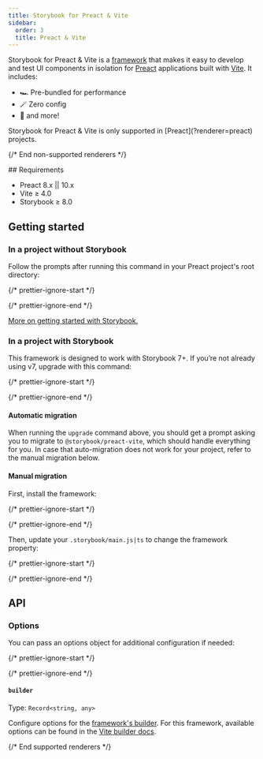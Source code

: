 ```yaml
---
title: Storybook for Preact & Vite
sidebar:
  order: 3
  title: Preact & Vite
---
```


Storybook for Preact & Vite is a [framework](../../contribute/framework.mdx) that makes it easy to develop and test UI components in isolation for [Preact](https://preactjs.com/) applications built with [Vite](https://vitejs.dev/). It includes:

* 🏎️ Pre-bundled for performance
* 🪄 Zero config
* 💫 and more!

<If notRenderer="preact">
  <Callout variant="info">
    Storybook for Preact & Vite is only supported in [Preact](?renderer=preact) projects.
  </Callout>

  {/* End non-supported renderers */}
</If>

<If renderer="preact">
  ## Requirements

  * Preact 8.x || 10.x
  * Vite ≥ 4.0
  * Storybook ≥ 8.0

  ## Getting started

  ### In a project without Storybook

  Follow the prompts after running this command in your Preact project's root directory:

  {/* prettier-ignore-start */}

  <CodeSnippets path="init-command.md" />

  {/* prettier-ignore-end */}

  [More on getting started with Storybook.](../install.mdx)

  ### In a project with Storybook

  This framework is designed to work with Storybook 7+. If you’re not already using v7, upgrade with this command:

  {/* prettier-ignore-start */}

  <CodeSnippets path="storybook-upgrade.md" />

  {/* prettier-ignore-end */}

  #### Automatic migration

  When running the `upgrade` command above, you should get a prompt asking you to migrate to `@storybook/preact-vite`, which should handle everything for you. In case that auto-migration does not work for your project, refer to the manual migration below.

  #### Manual migration

  First, install the framework:

  {/* prettier-ignore-start */}

  <CodeSnippets path="preact-vite-install.md" />

  {/* prettier-ignore-end */}

  Then, update your `.storybook/main.js|ts` to change the framework property:

  {/* prettier-ignore-start */}

  <CodeSnippets path="preact-vite-add-framework.md" />

  {/* prettier-ignore-end */}

  ## API

  ### Options

  You can pass an options object for additional configuration if needed:

  {/* prettier-ignore-start */}

  <CodeSnippets path="preact-vite-framework-options.md" />

  {/* prettier-ignore-end */}

  #### `builder`

  Type: `Record<string, any>`

  Configure options for the [framework's builder](../../api/main-config/main-config-framework.mdx#optionsbuilder). For this framework, available options can be found in the [Vite builder docs](../../builders/vite.mdx).
  
  {/* End supported renderers */}
</If>
